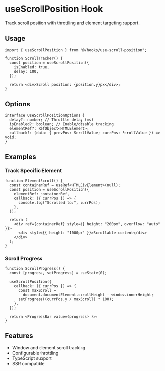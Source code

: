 # useScrollPosition Hook

Track scroll position with throttling and element targeting support.

## Usage

```tsx
import { useScrollPosition } from "@/hooks/use-scroll-position";

function ScrollTracker() {
  const position = useScrollPosition({
    isEnabled: true,
    delay: 100,
  });

  return <div>Scroll position: {position.y}px</div>;
}
```

## Options

```tsx
interface UseScrollPositionOptions {
  delay?: number; // Throttle delay (ms)
  isEnabled?: boolean; // Enable/disable tracking
  elementRef?: RefObject<HTMLElement>;
  callback?: (data: { prevPos: ScrollValue; currPos: ScrollValue }) => void;
}
```

## Examples

### Track Specific Element

```tsx
function ElementScroll() {
  const containerRef = useRef<HTMLDivElement>(null);
  const position = useScrollPosition({
    elementRef: containerRef,
    callback: ({ currPos }) => {
      console.log("Scrolled to:", currPos);
    },
  });

  return (
    <div ref={containerRef} style={{ height: "200px", overflow: "auto" }}>
      <div style={{ height: "1000px" }}>Scrollable content</div>
    </div>
  );
}
```

### Scroll Progress

```tsx
function ScrollProgress() {
  const [progress, setProgress] = useState(0);

  useScrollPosition({
    callback: ({ currPos }) => {
      const maxScroll =
        document.documentElement.scrollHeight - window.innerHeight;
      setProgress((currPos.y / maxScroll) * 100);
    },
  });

  return <ProgressBar value={progress} />;
}
```

## Features

- Window and element scroll tracking
- Configurable throttling
- TypeScript support
- SSR compatible
